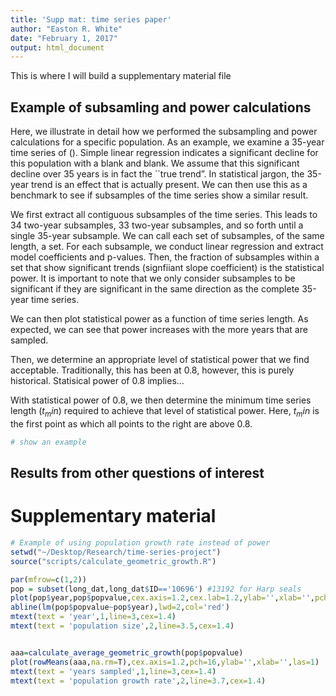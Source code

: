 ```yaml
---
title: 'Supp mat: time series paper'
author: "Easton R. White"
date: "February 1, 2017"
output: html_document
---
```


This is where I will build a supplementary material file



## Example of subsamling and power calculations

Here, we illustrate in detail how we performed the subsampling and power calculations for a specific population. As an example, we examine a 35-year time series of (). Simple linear regression indicates a significant decline for this population with a blank and blank. We assume that this significant decline over 35 years is in fact the ``true trend". In statistical jargon, the 35-year trend is an effect that is actually present. We can then use this as a benchmark to see if subsamples of the time series show a similar result.

We first extract all contiguous subsamples of the time series. This leads to 34 two-year subsamples, 33 two-year subsamples, and so forth until a single 35-year subsample. We can call each set of subsamples, of the same length, a set. For each subsample, we conduct linear regression and extract model coefficients and p-values. Then, the fraction of subsamples within a set that show significant trends (signfiiant slope coefficient) is the statistical power. It is important to note that we only consider subsamples to be significant if they are significant in the same direction as the complete 35-year time series.

We can then plot statistical power as a function of time series length. As expected, we can see that power increases with the more years that are sampled. 

Then, we determine an appropriate level of statistical power that we find acceptable. Traditionally, this has been at 0.8, however, this is purely historical. Statisical power of 0.8 implies...

With statistical power of 0.8, we then determine the minimum time series length ($t_min$) required to achieve that level of statistical power. Here, $t_min$ is the first point as which all points to the right are above 0.8. 


```r
# show an example
```


## Results from other questions of interest

# Supplementary material

```r
# Example of using population growth rate instead of power
setwd("~/Desktop/Research/time-series-project")
source("scripts/calculate_geometric_growth.R")

par(mfrow=c(1,2))
pop = subset(long_dat,long_dat$ID=='10696') #13192 for Harp seals
plot(pop$year,pop$popvalue,cex.axis=1.2,cex.lab=1.2,ylab='',xlab='',pch=16,ylim=c(0,2000),las=1)
abline(lm(pop$popvalue~pop$year),lwd=2,col='red')
mtext(text = 'year',1,line=3,cex=1.4)
mtext(text = 'population size',2,line=3.5,cex=1.4)


aaa=calculate_average_geometric_growth(pop$popvalue)
plot(rowMeans(aaa,na.rm=T),cex.axis=1.2,pch=16,ylab='',xlab='',las=1)
mtext(text = 'years sampled',1,line=3,cex=1.4)
mtext(text = 'population growth rate',2,line=3.7,cex=1.4)
```


